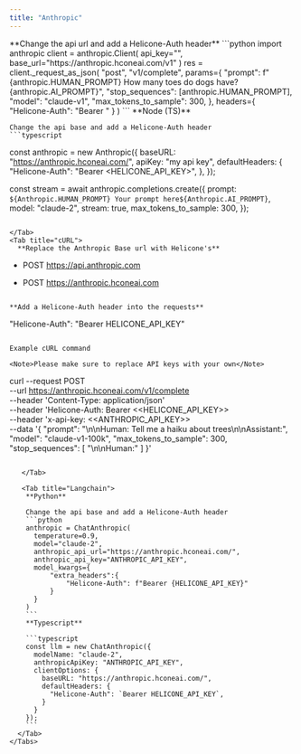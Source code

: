 ```yaml
---
title: "Anthropic"
---
```


<Tabs>
  <Tab title="Python">
    **Change the api url and add a Helicone-Auth header**
    ```python
    import anthropic
    client = anthropic.Client(
        api_key="<Anthropic API Key>",
        base_url="https://anthropic.hconeai.com/v1"
    )
    res = client._request_as_json(
        "post",
        "v1/complete",
        params={
            "prompt": f"{anthropic.HUMAN_PROMPT} How many toes do dogs have?{anthropic.AI_PROMPT}",
            "stop_sequences": [anthropic.HUMAN_PROMPT],
            "model": "claude-v1",
            "max_tokens_to_sample": 300,
        },
        headers={
            "Helicone-Auth": "Bearer <HELICONE_API_KEY>"
        }
    )
    ```
  </Tab>

   <Tab title="Node (TS)">
    **Node (TS)**
    
    Change the api base and add a Helicone-Auth header
    ```typescript
  const anthropic = new Anthropic({
    baseURL: "https://anthropic.hconeai.com/",
    apiKey: "my api key",
    defaultHeaders: {
      "Helicone-Auth": "Bearer <HELICONE_API_KEY>",
    },
  });

const stream = await anthropic.completions.create({
prompt: `${Anthropic.HUMAN_PROMPT} Your prompt here${Anthropic.AI_PROMPT}`,
model: "claude-2",
stream: true,
max_tokens_to_sample: 300,
});

```

</Tab>
<Tab title="cURL">
  **Replace the Anthropic Base url with Helicone's**
```

- POST https://api.anthropic.com

* POST https://anthropic.hconeai.com

```

**Add a Helicone-Auth header into the requests**

```

"Helicone-Auth": "Bearer HELICONE_API_KEY"

```

Example cURL command

<Note>Please make sure to replace API keys with your own</Note>

```

curl --request POST \
 --url https://anthropic.hconeai.com/v1/complete \
 --header 'Content-Type: application/json' \
 --header 'Helicone-Auth: Bearer <<HELICONE_API_KEY>> \
 --header 'x-api-key: <<ANTHROPIC_API_KEY>> \
 --data '{
"prompt": "\n\nHuman: Tell me a haiku about trees\n\nAssistant:",
"model": "claude-v1-100k",
"max_tokens_to_sample": 300,
"stop_sequences": [
"\n\nHuman:"
]
}'

````

   </Tab>

   <Tab title="Langchain">
    **Python**

    Change the api base and add a Helicone-Auth header
    ```python
    anthropic = ChatAnthropic(
      temperature=0.9,
      model="claude-2",
      anthropic_api_url="https://anthropic.hconeai.com/",
      anthropic_api_key="ANTHROPIC_API_KEY",
      model_kwargs={
          "extra_headers":{
              "Helicone-Auth": f"Bearer {HELICONE_API_KEY}"
          }
      }
    )
    ```
    **Typescript**

    ```typescript
    const llm = new ChatAnthropic({
      modelName: "claude-2",
      anthropicApiKey: "ANTHROPIC_API_KEY",
      clientOptions: {
        baseURL: "https://anthropic.hconeai.com/",
        defaultHeaders: {
          "Helicone-Auth": `Bearer HELICONE_API_KEY`,
        }
      }
    });
    ```
  </Tab>
</Tabs>
````
